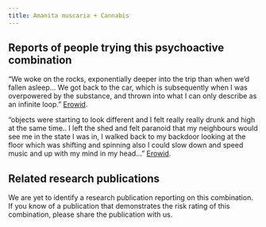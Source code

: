 ---
title: Amanita muscaria + Cannabis
---
## Reports of people trying this psychoactive combination

“We woke on the rocks, exponentially deeper into the trip than when we’d fallen asleep…  We got back to the car, which is subsequently when I was overpowered by the substance, and thrown into what I can only describe as an infinite loop.” [Erowid](https://erowid.org/experiences/exp.php?ID=107768).

“objects were starting to look different and I felt really really drunk and high at the same time.. I left the shed and felt paranoid that my neighbours would see me in the state I was in, I walked back to my backdoor looking at the floor which was shifting and spinning also I could slow down and speed music and up with my mind in my head…” [Erowid](https://erowid.org/experiences/exp.php?ID=114817).

## Related research publications

We are yet to identify a research publication reporting on this combination. If you know of a publication that demonstrates the risk rating of this combination, please share the publication with us.


